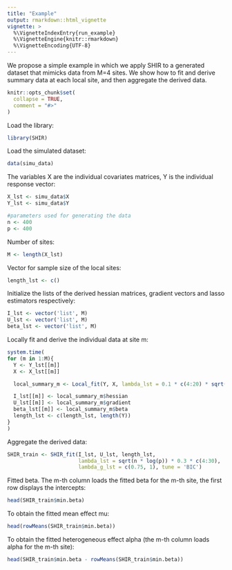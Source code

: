 ```yaml
---
title: "Example"
output: rmarkdown::html_vignette
vignette: >
  %\VignetteIndexEntry{run_example}
  %\VignetteEngine{knitr::rmarkdown}
  %\VignetteEncoding{UTF-8}
---
```


We propose a simple example in which we apply SHIR to a generated dataset that mimicks data from M=4 sites. We show how to fit and derive summary data at each local site, and then aggregate the derived data. 
```r
knitr::opts_chunk$set(
  collapse = TRUE,
  comment = "#>"
)
```

Load the library:
```r
library(SHIR)
```

Load the simulated dataset:
```r
data(simu_data)
```

The variables X are the individual covariates matrices, Y is the individual response vector:
```r
X_lst <- simu_data$X
Y_lst <- simu_data$Y
```

```r
#parameters used for generating the data
n <- 400
p <- 400
```

Number of sites:
```r
M <- length(X_lst)
```

Vector for sample size of the local sites:
```r
length_lst <- c()
```

Initialize the lists of the derived hessian matrices, gradient vectors and lasso estimators respectively:
```r
I_lst <- vector('list', M)
U_lst <- vector('list', M)
beta_lst <- vector('list', M)
```

Locally fit and derive the individual data at site m:
```r
system.time(
for (m in 1:M){
  Y <- Y_lst[[m]]
  X <- X_lst[[m]]

  local_summary_m <- Local_fit(Y, X, lambda_lst = 0.1 * c(4:20) * sqrt((log(p)) / n))

  I_lst[[m]] <- local_summary_m$hessian
  U_lst[[m]] <- local_summary_m$gradient
  beta_lst[[m]] <- local_summary_m$beta
  length_lst <- c(length_lst, length(Y))
}
)
```

Aggregate the derived data:
```r
SHIR_train <- SHIR_fit(I_lst, U_lst, length_lst,
                       lambda_lst = sqrt(n * log(p)) * 0.3 * c(4:30),
                       lambda_g_lst = c(0.75, 1), tune = 'BIC')
```

Fitted beta. The m-th column loads the fitted beta for the m-th site, the first row displays the intercepts:
```r
head(SHIR_train$min.beta)
```

To obtain the fitted mean effect mu:
```r
head(rowMeans(SHIR_train$min.beta))
```

To obtain the fitted heterogeneous effect alpha (the m-th column loads alpha for the m-th site):
```r
head(SHIR_train$min.beta - rowMeans(SHIR_train$min.beta))
```
